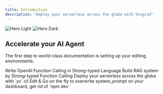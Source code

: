 ```yaml
---
title: Introduction
description: "Deploy your serverless across the globe with Vivgrid"
---
```


<img
  className="block dark:hidden"
  src="/images/hero-light.svg"
  alt="Hero Light"
/>
<img
  className="hidden dark:block"
  src="/images/hero-dark.svg"
  alt="Hero Dark"
/>

## Accelerate your AI Agent

The first step to world-class documentation is setting up your editing environments.

<CardGroup cols={2}>
  <Card title="Function Calling" icon="code" href="/function-calling">
    Write OpenAI Function Calling in Strong-typed Language
  </Card>
  <Card title="Quick Start" icon="browser" href="/quick-start">
    Build RAG system by Strong-typed Function Calling
  </Card>
  <Card title="yc cli" icon="square-code" href="/yc">
    Deploy your serverless across the globe with `yc` cli
  </Card>
  <Card title="Prompt Overwrite" icon="pen-to-square" href="/prompt-overwrite">
    Edit & Go on the fly to overwrite system_prompt on your dashboard, get rid
    of `npm dev`
  </Card>
</CardGroup>

